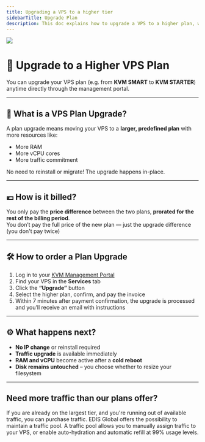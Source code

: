 ```yaml
---
title: Upgrading a VPS to a higher tier
sidebarTitle: Upgrade Plan
description: This doc explains how to upgrade a VPS to a higher plan, which can include more RAM, additional vCPU cores, more disk space, and increased monthly traffic commitment.
---
```



![](/assets/vps-upgrade-order.webp)

# 🚀 Upgrade to a Higher VPS Plan

You can upgrade your VPS plan (e.g. from **KVM SMART** to **KVM STARTER**) anytime directly through the management portal.

---

## 🔄 What is a VPS Plan Upgrade?

A plan upgrade means moving your VPS to a **larger, predefined plan** with more resources like:
- More RAM
- More vCPU cores
- More traffic commitment

No need to reinstall or migrate! The upgrade happens in-place.



---

## 💶 How is it billed?

You only pay the **price difference** between the two plans, **prorated for the rest of the billing period**.  
You don’t pay the full price of the new plan — just the upgrade difference (you don't pay twice)

---

## 🛠️ How to order a Plan Upgrade

1. Log in to your [KVM Management Portal](https://manage.edisglobal.com/clientarea.php)
2. Find your VPS in the **Services** tab
3. Click the **“Upgrade”** button
4. Select the higher plan, confirm, and pay the invoice
5. Within 7 minutes after payment confirmation, the upgrade is processed and you’ll receive an email with instructions

---

## ⚙️ What happens next?

- **No IP change** or reinstall required  
- **Traffic upgrade** is available immediately  
- **RAM and vCPU** become active after a **cold reboot**  
- **Disk remains untouched** – you choose whether to resize your filesystem

---

<CtaButton label="Learn how to upgrade individual resources" link="../upgrades-downgrades/upgrade-resources" />



## Need more traffic than our plans offer?

If you are already on the largest tier, and you're running out of available traffic, you can purchase traffic. EDIS Global offers the possibility to maintain a traffic pool. A traffic pool allows you to manually assign traffic to your VPS, or enable auto-hydration and automatic refill at 99% usage levels.

<CtaButton label="Learn about Traffic Pool" link="../traffic-bandwidth/traffic-pool-global-and-premium-traffic-zone" />